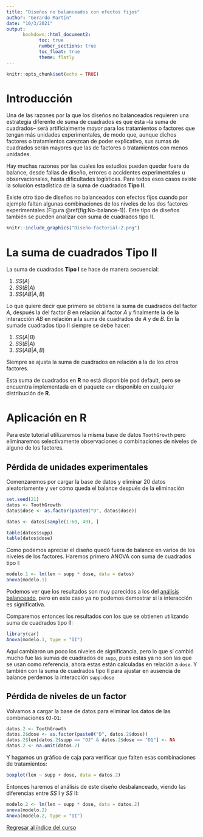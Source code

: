 ```yaml
---
title: "Diseños no balanceados con efectos fijos"
author: "Gerardo Martín"
date: "10/3/2021"
output:
      bookdown::html_document2:
            toc: true 
            number_sections: true
            toc_float: true
            theme: flatly
---
```


```r
knitr::opts_chunk$set(echo = TRUE)
```

# Introducción

Una de las razones por la que los diseños no balanceados requieren una estrategia diferente de suma de cuadrados es que ésta --la suma de cuadrados-- será artificialmente *mayor* para los tratamientos o factores que tengan más unidades experimentales, de modo que, aunque dichos factores o tratamientos carezcan de poder explicativo, sus sumas de cuadrados serán mayores que las de factores o tratamientos con menos unidades. 

Hay muchas razones por las cuales los estudios pueden quedar fuera de balance, desde fallas de diseño, errores o accidentes experimentales u observacionales, hasta dificultades logísticas. Para todos esos casos existe la solución estadística de la suma de cuadrados **Tipo II**.

Existe otro tipo de diseños no balanceados con efectos fijos cuando por ejemplo faltan algunas combinaciones de los niveles de los dos factores experimentales (Figura \@ref(fig:No-balance-1)). Este tipo de diseños también se pueden analizar con suma de cuadrados tipo II.

```r
knitr::include_graphics("Diseño-factorial-2.png")
```

# La suma de cuadrados **Tipo II**

La suma de cuadrados **Tipo I** se hace de manera secuencial:

1. $SS(A)$
2. $SS(B|A)$
3. $SS(AB|A, B)$

Lo que quiere decir que primero se obtiene la suma de cuadrados del factor $A$, después la del factor $B$ en relación al factor $A$ y finalmente la de la interacción $AB$ en relación a la suma de cuadrados de $A$ y de $B$. En la sumade cuadrados tipo II siempre se debe hacer:

1. $SS(A|B)$
2. $SS(B|A)$
3. $SS(AB|A, B)$

Siempre se ajusta la suma de cuadrados en relación a la de los otros factores.

Esta suma de cuadrados en **R** no está disponible pod default, pero se encuentra implementada en el paquete `car` disponible en cualquier distribución de **R**.

# Aplicación en **R**

Para este tutorial utilizaremos la misma base de datos `ToothGrowth` pero eliminaremos selectivamente observaciones o combinaciones de niveles de alguno de los factores.

## Pérdida de unidades experimentales

Comenzaremos por cargar la base de datos y eliminar 20 datos aleatoriamente y ver cómo queda el balance después de la eliminación

```r
set.seed(21)
datos <- ToothGrowth
datos$dose <- as.factor(paste0("D", datos$dose))

datos <- datos[sample(1:60, 40), ]

table(datos$supp)
table(datos$dose)
```

Como podemos apreciar el diseño quedó fuera de balance en varios de los niveles de los factores. Haremos primero ANOVA con suma de cuadrados tipo I:

```r
modelo.1 <- lm(len ~ supp * dose, data = datos)
anova(modelo.1)
```

Podemos ver que los resultados son muy parecidos a los del [análisis balanceado](Diseño-balance-fijos.html), pero en este caso ya no podemos demostrar si la interacción es significativa.

Comparemos entonces los resultados con los que se obtienen utilizando suma de cuadrados tipo II:

```r
library(car)
Anova(modelo.1, type = "II")
```

Aquí cambiaron un poco los niveles de significancia, pero lo que sí cambió mucho fue las sumas de cuadrados de `supp`, pues estas ya no son las que se usan como referencia, ahora estas están calculadas en relación a `dose`. Y también con la suma de cuadrados tipo II para ajustar en ausencia de balance perdemos la interacción `supp:dose`

## Pérdida de niveles de un factor

Volvamos a cargar la base de datos para eliminar los datos de las combinaciones `OJ-D1`:

```r
datos.2 <- ToothGrowth
datos.2$dose <- as.factor(paste0("D", datos.2$dose))
datos.2$len[datos.2$supp == "OJ" & datos.2$dose == "D1"] <- NA
datos.2 <- na.omit(datos.2)
```

Y hagamos un gráfico de caja para verificar que falten esas combinaciones de tratamientos:

```r
boxplot(len ~ supp + dose, data = datos.2)
```

Entonces haremos el análisis de este diseño desbalanceado, viendo las diferencias entre $SS$ I y $SS$ II:

```r
modelo.2 <- lm(len ~ supp * dose, data = datos.2)
anova(modelo.2)
Anova(modelo.2, type = "II")
```


[Regresar al índice del curso](../index.html)


